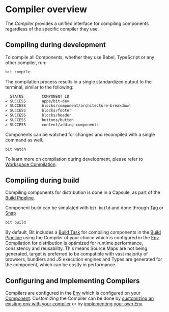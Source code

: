 # Compiler overview


The *Compiler* provides a unified interface for compiling components regardless of the specific compiler they use.

## Compiling during development

<!-- During development, you can compile all components using a unified command line interface: -->

To compile all Components, whether they use Babel, TypeScript or any other compiler, run:

```bash
bit compile
```

The compilation process results in a single standardized output to the terminal, similar to the following:

```bash
  STATUS        COMPONENT ID
✔ SUCCESS       apps/bit-dev
✔ SUCCESS       blocks/component/architecture-breakdown
✔ SUCCESS       blocks/footer
✔ SUCCESS       blocks/header
✔ SUCCESS       buttons/button
✔ SUCCESS       content/adding-components
```


Components can be watched for changes and recompiled with a single command as well.

```bash
bit watch
```

To learn more on compilation during development, please refer to [Workspace Compilation](/compiler/workspace-compilation).

## Compiling during build

Compiling components for distribution is done in a Capsule, as part of the [Build Pipeline](/builder/build-pipelines).

Component build can be simulated with `bit build` and done through [Tag](/components/tags) or [Snap](/components/snaps)

```bash
bit build
```

By default, Bit includes a [Build Task](/) for compiling components in the [Build Pipeline](/builder/build-pipelines) using the Compiler of your choice which is configured in the [Env](/envs/overview). Compilation for distribution is optimized for runtime performance, consistency and reusability. This means Source Maps <!--TODO [Source Maps](/)  -->are not being generated, target is preferred to be compatible with vast majority of browsers, bundlers and JS execution engines and Types are generated for the component, which can be costly in performance.

<!--TODO To learn more on compilation for distribution, please refer to [Compiling for distribution](/). -->

## Configuring and Implementing Compilers

Compilers are configured in the [Env](/envs/overview) which is configured on your [Component](/components/overview). Customizing the Compiler can be done by [customizing an existing env with your compiler](/compiler/configure-env) or by [implementing your own Env](/).
